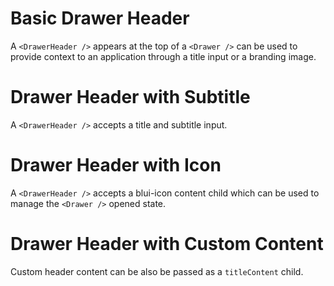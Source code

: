 
# Basic Drawer Header

A `<DrawerHeader />` appears at the top of a `<Drawer />` can be used to provide context to an application through a title input or a branding image.

<BasicDrawerHeader />

# Drawer Header with Subtitle

A `<DrawerHeader />` accepts a title and subtitle input.

<DrawerHeaderWithSubtitle />

# Drawer Header with Icon

A `<DrawerHeader />` accepts a blui-icon content child which can be used to manage the `<Drawer />` opened state.

<DrawerHeaderWithIcon />

# Drawer Header with Custom Content

Custom header content can be also be passed as a `titleContent` child.

<DrawerHeaderWithTitleContent />

